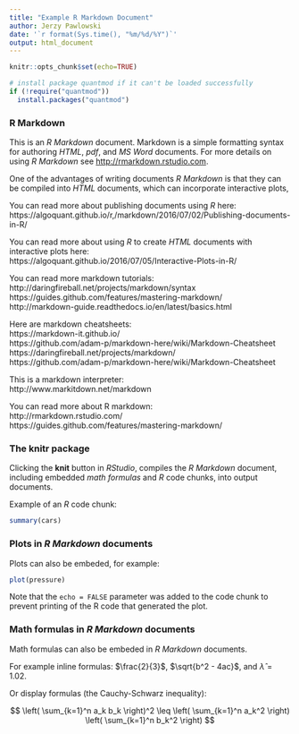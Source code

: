 ---
title: "Example R Markdown Document"
author: Jerzy Pawlowski
date: '`r format(Sys.time(), "%m/%d/%Y")`'
output: html_document
---

```{r setup, include=FALSE}
knitr::opts_chunk$set(echo=TRUE)

# install package quantmod if it can't be loaded successfully
if (!require("quantmod"))
  install.packages("quantmod")
```

### R Markdown

This is an *R Markdown* document. Markdown is a simple formatting syntax for authoring *HTML*, *pdf*, and *MS Word* documents. For more details on using *R Markdown* see <http://rmarkdown.rstudio.com>.  

One of the advantages of writing documents *R Markdown* is that they can be compiled into *HTML* documents, which can incorporate interactive plots,

You can read more about publishing documents using *R* here:  
https://algoquant.github.io/r,/markdown/2016/07/02/Publishing-documents-in-R/


You can read more about using *R* to create *HTML* documents with interactive plots here:  
https://algoquant.github.io/2016/07/05/Interactive-Plots-in-R/


You can read more markdown tutorials:  
http://daringfireball.net/projects/markdown/syntax  
https://guides.github.com/features/mastering-markdown/  
http://markdown-guide.readthedocs.io/en/latest/basics.html

Here are markdown cheatsheets:  
https://markdown-it.github.io/  
https://github.com/adam-p/markdown-here/wiki/Markdown-Cheatsheet  
https://daringfireball.net/projects/markdown/  
https://github.com/adam-p/markdown-here/wiki/Markdown-Cheatsheet  

This is a markdown interpreter:  
http://www.markitdown.net/markdown

You can read more about R markdown:  
http://rmarkdown.rstudio.com/
https://guides.github.com/features/mastering-markdown/


### The **knitr** package

Clicking the **knit** button in *RStudio*, compiles the *R Markdown* document, including embedded *math formulas* and *R* code chunks, into output documents. 

Example of an *R* code chunk:

```{r cars}
summary(cars)
```


### Plots in *R Markdown* documents

Plots can also be embeded, for example:

```{r pressure, echo=FALSE}
plot(pressure)
```

Note that the `echo = FALSE` parameter was added to the code chunk to prevent printing of the R code that generated the plot.


### Math formulas in *R Markdown* documents

Math formulas can also be embeded in *R Markdown* documents.  

For example inline formulas: $\frac{2}{3}$, $\sqrt{b^2 - 4ac}$, and $\hat{\lambda}=1.02$.  

Or display formulas (the Cauchy-Schwarz inequality):

$$
  \left( \sum_{k=1}^n a_k b_k \right)^2 
  \leq 
  \left( \sum_{k=1}^n a_k^2 \right) 
  \left( \sum_{k=1}^n b_k^2 \right) 
$$


